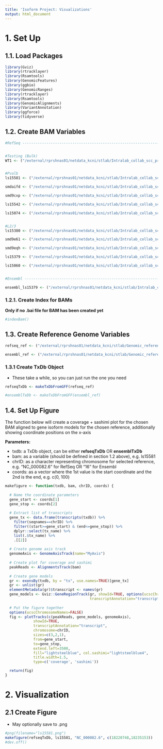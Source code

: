 ```yaml
---
title: 'Isoform Project: Visualizations'
output: html_document
---
```


# **1.** Set Up

## **1.1.** Load Packages
```r
library(Gviz)
library(rtracklayer)
library(Rsamtools)
library(GenomicFeatures)
library(ggbio)
library(GenomicRanges)
library(rtracklayer)
library(Rsamtools)
library(GenomicAlignments)
library(VariantAnnotation)
library(ggforce)
library(tidyverse)
```

## **1.2.** Create BAM Variables
```r
#RefSeq -------------------------------------------------------------------------


#Testing (Bulk)
WT1 <- ("/external/rprshnas01/netdata_kcni/stlab/Intralab_collab_scc_projects/Isoform_project/RefSeq_tests/RefseqForAIBSSumOverlapsScript_RamseyTestFile/WT1Aligned.sortedByCoord.out.bam")


#Pvalb
ls15581 <- ("/external/rprshnas01/netdata_kcni/stlab/Intralab_collab_scc_projects/Isoform_project/Pilot_PVALBvsL23_inVisp/Pilot_coord_bams/STAR_results/coord_bams/LS-15581_S09_E1-50_R1Aligned.sortedByCoord.out.bam")

smdaifd <- ("/external/rprshnas01/netdata_kcni/stlab/Intralab_collab_scc_projects/Isoform_project/Pilot_PVALBvsL23_inVisp/Pilot_coord_bams/STAR_results/coord_bams/SM-DAIFD_S51_E1-50_R1Aligned.sortedByCoord.out.bam")

smd9cxp <- ("/external/rprshnas01/netdata_kcni/stlab/Intralab_collab_scc_projects/Isoform_project/Pilot_PVALBvsL23_inVisp/Pilot_coord_bams/STAR_results/coord_bams/SM-D9CXP_S75_E1-50_R1Aligned.sortedByCoord.out.bam")

ls15542 <- ("/external/rprshnas01/netdata_kcni/stlab/Intralab_collab_scc_projects/Isoform_project/Pilot_PVALBvsL23_inVisp/Pilot_coord_bams/STAR_results/coord_bams/LS-15542_S58_E1-50_R1Aligned.sortedByCoord.out.bam")

ls15074 <- ("/external/rprshnas01/netdata_kcni/stlab/Intralab_collab_scc_projects/Isoform_project/Pilot_PVALBvsL23_inVisp/Pilot_coord_bams/STAR_results/coord_bams/LS-15074_S67_E1-50_R1Aligned.sortedByCoord.out.bam")


#L2/3
ls15380 <- ("/external/rprshnas01/netdata_kcni/stlab/Intralab_collab_scc_projects/Isoform_project/Pilot_PVALBvsL23_inVisp/Pilot_coord_bams/STAR_results/coord_bams/LS-15380_S42_E1-50_R1Aligned.sortedByCoord.out.bam")

smd9e61 <- ("/external/rprshnas01/netdata_kcni/stlab/Intralab_collab_scc_projects/Isoform_project/Pilot_PVALBvsL23_inVisp/Pilot_coord_bams/STAR_results/coord_bams/SM-D9E61_S93_E1-50_R1Aligned.sortedByCoord.out.bam")

smd9eqh <- ("/external/rprshnas01/netdata_kcni/stlab/Intralab_collab_scc_projects/Isoform_project/Pilot_PVALBvsL23_inVisp/Pilot_coord_bams/STAR_results/coord_bams/SM-D9EQH_S77_E1-50_R1Aligned.sortedByCoord.out.bam")

ls15379 <- ("/external/rprshnas01/netdata_kcni/stlab/Intralab_collab_scc_projects/Isoform_project/Pilot_PVALBvsL23_inVisp/Pilot_coord_bams/STAR_results/coord_bams/LS-15379_S07_E1-50_R1Aligned.sortedByCoord.out.bam")

ls15060 <- ("/external/rprshnas01/netdata_kcni/stlab/Intralab_collab_scc_projects/Isoform_project/Pilot_PVALBvsL23_inVisp/Pilot_coord_bams/STAR_results/coord_bams/LS-15060_S30_E1-50_R1Aligned.sortedByCoord.out.bam")


#Ensembl -------------------------------------------------------------------------

ensembl_ls15379 <- ("/external/rprshnas01/netdata_kcni/stlab/Intralab_collab_scc_projects/Isoform_project/Ensembl_untarred_outputs/Aligned.sortedByCoord.out.bam")

```

### **1.2.1.** Create Index for BAMs
**Only if no .bai file for BAM has been created yet**
```r
#indexBam()
```

## **1.3.** Create Reference Genome Variables
```r
refseq_ref <- ("/external/rprshnas01/netdata_kcni/stlab/Genomic_references/AIBS/Mouse/Refseq_GRCm38.p3/Raw/GCF_000001635.23_GRCm38.p3_genomic.gff")
  
ensembl_ref <- ("/external/rprshnas01/netdata_kcni/stlab/Genomic_references/Ensembl/Mouse/Release_104/Raw/Mus_musculus.GRCm39.104.gtf")
```

### **1.3.1** Create TxDb Object
* These take a while, so you can just run the one you need

```r
refseqTxDb <- makeTxDbFromGFF(refseq_ref)
```

```r
#ensemblTxDb <- makeTxDbFromGFF(ensembl_ref)
```

## **1.4.** Set Up Figure
The function below will create a coverage + sashimi plot for the chosen BAM aligned to gene isoform models for the chosen reference, additionally showing coordinate positions on the x-axis

**Parameters:**

* txdb: a TxDb object, can be either **refseqTxDb** OR **ensemblTxDb**
* bam: as a variable (should be defined in section 1.2 above), e.g. ls15581
* chrID: as a character representing chromosome for selected reference, e.g. "NC_000082.6" for RefSeq OR "16" for Ensembl
* coords: as a vector where the 1st value is the start coordinate and the 2nd is the end, e.g. c(0, 100)

```r
makefigure <- function(txdb, bam, chrID, coords) {
  
  # Name the coordinate parameters
  gene_start <- coords[1]
  gene_stop <- coords[2]
  
  # Extract list of transcripts
  gene_tx <- data.frame(transcripts(txdb)) %>% 
    filter(seqnames==chrID) %>% 
    filter((start>=gene_start) & (end<=gene_stop)) %>% 
    dplyr::select(tx_name) %>% 
    list(.$tx_name) %>% 
    .[[2]]
  
  # Create genome axis track
  genomeAxis <- GenomeAxisTrack(name="MyAxis") 
  
  # Create plot for coverage and sashimi
  peakReads <- AlignmentsTrack(bam)
  
  # Create gene models
  gr <- exonsBy(txdb, by = "tx", use.names=TRUE)[gene_tx]
  gr <- unlist(gr)
  elementMetadata(gr)$transcript <- names(gr)
  gene_models <- Gviz::GeneRegionTrack(gr, showId=TRUE, options(ucscChromosomeNames=FALSE),
                                       transcriptAnnotation="transcript")
  
  # Put the figure together
  options(ucscChromosomeNames=FALSE)
  fig <- plotTracks(c(peakReads, gene_models, genomeAxis),
             showId=TRUE,
             transcriptAnnotation="transcript",
             chromosome=chrID,
             sizes=c(3,2,1),
             from=gene_start,
             to=gene_stop,
             extend.left=3500,
             fill="lightsteelblue", col.sashimi="lightsteelblue4",
             title.width=1.5,
             type=c('coverage', 'sashimi'))

  return(fig)
}
```

# **2.** Visualization

## **2.1** Create Figure
* May optionally save to .png

```r
#png(filename="ls15581.png")
makefigure(refseqTxDb, ls15581, "NC_000082.6", c(18220748,18235153))
#dev.off()
```
